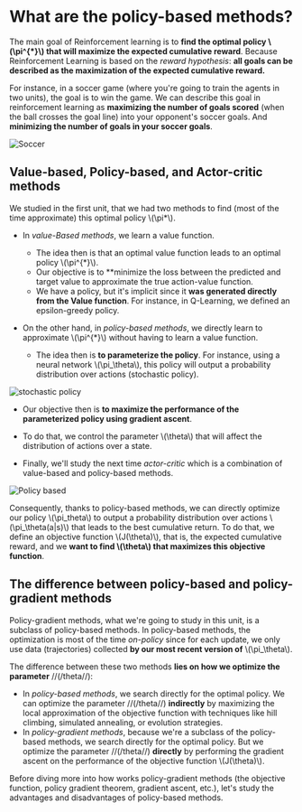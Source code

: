 # What are the policy-based methods?

The main goal of Reinforcement learning is to **find the optimal policy \\(\pi^{*}\\) that will maximize the expected cumulative reward**.
Because Reinforcement Learning is based on the *reward hypothesis*: **all goals can be described as the maximization of the expected cumulative reward.**

For instance, in a soccer game (where you're going to train the agents in two units), the goal is to win the game. We can describe this goal in reinforcement learning as
**maximizing the number of goals scored** (when the ball crosses the goal line) into your opponent's soccer goals. And **minimizing the number of goals in your soccer goals**.

<img src="https://huggingface.co/datasets/huggingface-deep-rl-course/course-images/resolve/main/en/unit6/soccer.jpg" alt="Soccer" />

## Value-based, Policy-based, and Actor-critic methods

We studied in the first unit, that we had two methods to find (most of the time approximate) this optimal policy \\(\pi*\\).

- In *value-Based methods*, we learn a value function.
  - The idea then is that an optimal value function leads to an optimal policy \\(\pi^{*}\\).
  - Our objective is to **minimize the loss between the predicted and target value to approximate the true action-value function.
  - We have a policy, but it's implicit since it **was generated directly from the Value function**. For instance, in Q-Learning, we defined an epsilon-greedy policy.

- On the other hand, in *policy-based methods*, we directly learn to approximate \\(\pi^{*}\\) without having to learn a value function.
  - The idea then is **to parameterize the policy**. For instance, using a neural network \\(\pi_\theta\\), this policy will output a probability distribution over actions (stochastic policy).

<img src="https://huggingface.co/datasets/huggingface-deep-rl-course/course-images/resolve/main/en/unit6/stochastic_policy.png" alt="stochastic policy" />

  - Our objective then is **to maximize the performance of the parameterized policy using gradient ascent**.
  - To do that, we control the parameter \\(\theta\\) that will affect the distribution of actions over a state.

- Finally, we'll study the next time *actor-critic* which is a combination of value-based and policy-based methods.

<img src="https://huggingface.co/datasets/huggingface-deep-rl-course/course-images/resolve/main/en/unit6/policy-based.png" alt="Policy based" />

Consequently, thanks to policy-based methods, we can directly optimize our policy \\(\pi_theta\\) to output a probability distribution over actions \\(\pi_\theta(a|s)\\) that leads to the best cumulative return.
To do that, we define an objective function \\(J(\theta)\\), that is, the expected cumulative reward, and we **want to find \\(\theta\\) that maximizes this objective function**.

## The difference between policy-based and policy-gradient methods

Policy-gradient methods, what we're going to study in this unit, is a subclass of policy-based methods. In policy-based methods, the optimization is most of the time *on-policy* since for each update, we only use data (trajectories) collected **by our most recent version of** \\(\pi_\theta\\).

The difference between these two methods **lies on how we optimize the parameter** //(/theta//):

- In *policy-based methods*, we search directly for the optimal policy. We can optimize the parameter //(/theta//) **indirectly** by maximizing the local approximation of the objective function with techniques like hill climbing, simulated annealing, or evolution strategies.
- In *policy-gradient methods*, because we're a subclass of the policy-based methods, we search directly for the optimal policy. But we optimize the parameter //(/theta//) **directly** by performing the gradient ascent on the performance of the objective function \\(J(\theta)\\).

Before diving more into how works policy-gradient methods (the objective function, policy gradient theorem, gradient ascent, etc.), let's study the advantages and disadvantages of policy-based methods.
